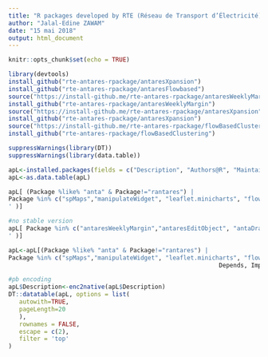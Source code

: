 ---
title: "R packages developed by RTE (Réseau de Transport d’Électricité)"
author: "Jalal-Edine ZAWAM"
date: "15 mai 2018"
output: html_document
---

<style> div.main-container { max-width: 1600px; } </style>

```{r setup, include=FALSE}
knitr::opts_chunk$set(echo = TRUE)

```

```{r install, echo=FALSE, eval=FALSE}

library(devtools)
install_github("rte-antares-rpackage/antaresXpansion")
install_github("rte-antares-rpackage/antaresFlowbased")
source("https://install-github.me/rte-antares-rpackage/antaresWeeklyMargin")
install_github("rte-antares-rpackage/antaresWeeklyMargin")
source("https://install-github.me/rte-antares-rpackage/antaresXpansion")
install_github("rte-antares-rpackage/antaresXpansion")
source("https://install-github.me/rte-antares-rpackage/flowBasedClustering")
install_github("rte-antares-rpackage/flowBasedClustering")
```

```{r list, echo=FALSE}

suppressWarnings(library(DT))
suppressWarnings(library(data.table))

apL<-installed.packages(fields = c("Description", "Authors@R", "Maintainer"))
apL<-as.data.table(apL)

apL[ (Package %like% "anta" & Package!="rantares") | 
Package %in% c("spMaps","manipulateWidget", "leaflet.minicharts", "flowBasedClustering") , status:=c('<a href="http://www.repostatus.org/#active"><img src="http://www.repostatus.org/badges/latest/active.svg" alt="Project Status: Active – The project has reached a stable, usable state and is being actively developed." /></a>
' )]

#no stable version
apL[ Package %in% c("antaresWeeklyMargin","antaresEditObject", "antaDraft") , status:=c('<a href="http://www.repostatus.org/#wip"><img src="http://www.repostatus.org/badges/latest/wip.svg" alt="Project Status: WIP – Initial development is in progress, but there has not yet been a stable, usable release suitable for the public." /></a>
' )]

apL<-apL[(Package %like% "anta" & Package!="rantares") | 
Package %in% c("spMaps","manipulateWidget", "leaflet.minicharts", "flowBasedClustering") , .(Package, Description, status, Version,
                                                           Depends, Imports, Suggests, License, `Authors@R`, Maintainer)]

#pb encoding
apL$Description<-enc2native(apL$Description)
DT::datatable(apL, options = list(
   autowith=TRUE,
   pageLength=20
   ),
   rownames = FALSE,
   escape = c(2),
   filter = 'top'
)
```


